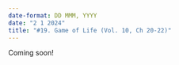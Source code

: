 ```yaml
---
date-format: DD MMM, YYYY
date: "2 1 2024"
title: "#19. Game of Life (Vol. 10, Ch 20-22)"
---
```


Coming soon!
